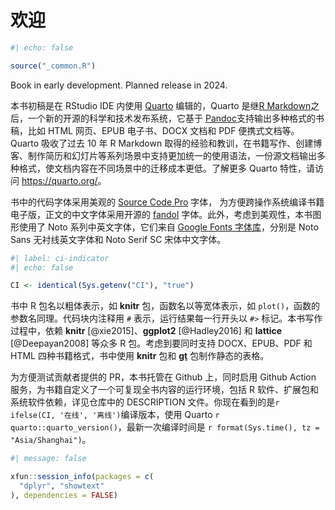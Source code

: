 # 欢迎 {#sec-welcome .unnumbered}

```r
#| echo: false

source("_common.R")
```

::: callout-warning
Book in early development. Planned release in 2024.
:::

本书初稿是在 RStudio IDE 内使用 [Quarto](https://quarto.org/) \index{Quarto} 编辑的，Quarto 是继[R Markdown](https://rmarkdown.rstudio.com/)之后，一个新的开源的科学和技术发布系统，它基于 [Pandoc](https://pandoc.org/)支持输出多种格式的书稿，比如 HTML 网页、EPUB 电子书、DOCX 文档和 PDF 便携式文档等。Quarto 吸收了过去 10 年 R Markdown 取得的经验和教训，在书籍写作、创建博客、制作简历和幻灯片等系列场景中支持更加统一的使用语法，一份源文档输出多种格式，使文档内容在不同场景中的迁移成本更低。了解更多 Quarto 特性，请访问 <https://quarto.org/>。

书中的代码字体采用美观的 [Source Code Pro](https://ctan.org/pkg/sourcecodepro) 字体， 为方便跨操作系统编译书籍电子版，正文的中文字体采用开源的 [fandol](https://ctan.org/pkg/fandol) 字体。此外，考虑到美观性，本书图形使用了 Noto 系列中英文字体，它们来自 [Google Fonts 字体库](https://fonts.google.com/)，分别是 Noto Sans 无衬线英文字体和 Noto Serif SC 宋体中文字体。

```r
#| label: ci-indicator
#| echo: false

CI <- identical(Sys.getenv("CI"), "true")
```

书中 R 包名以粗体表示，如 **knitr** 包，函数名以等宽体表示，如 `plot()`，函数的参数名同理。代码块内注释用 `#` 表示，运行结果每一行开头以 `#>` 标记。本书写作过程中，依赖 **knitr** [@xie2015]、**ggplot2** [@Hadley2016] 和 **lattice** [@Deepayan2008] 等众多 R 包。考虑到要同时支持 DOCX、EPUB、PDF 和 HTML 四种书籍格式，书中使用 **knitr** 包和 [**gt**](https://github.com/rstudio/gt) 包制作静态的表格。

为方便测试贡献者提供的 PR，本书托管在 Github 上，同时启用 Github Action 服务，为书籍自定义了一个可复现全书内容的运行环境，包括 R 软件、扩展包和系统软件依赖，详见仓库中的 DESCRIPTION 文件。你现在看到的是`r ifelse(CI, '在线', '离线')`编译版本，使用 Quarto `r quarto::quarto_version()`，最新一次编译时间是 `r format(Sys.time(), tz = "Asia/Shanghai")`。

```r
#| message: false

xfun::session_info(packages = c(
  "dplyr", "showtext"
), dependencies = FALSE)
```

